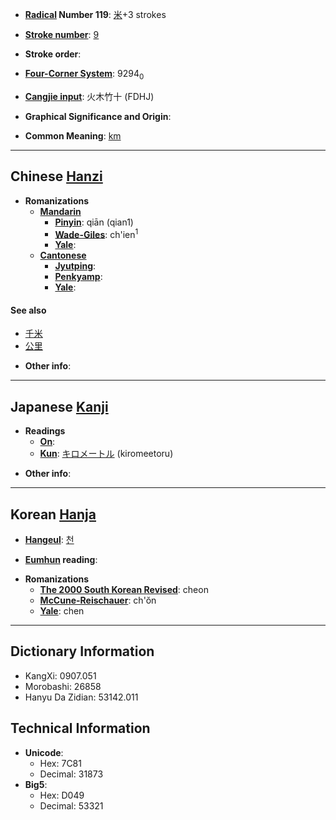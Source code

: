 * '''[[Wiktionary:Chinese radical index| Radical]] Number 119''': [[Wiktionary:Chinese radical index 米|米]]+3 strokes

* '''[[Wiktionary:Chinese total strokes index|Stroke number]]''': [[Wiktionary:Chinese total strokes index 9|9]]

* '''Stroke order''': 

* '''[[Wiktionary:Chinese four corner index|Four-Corner System]]''': 9294<sub>0</sub>

* '''[[Wiktionary:Chinese Cangjie index|Cangjie input]]''': 火木竹十 (FDHJ)

* '''Graphical Significance and Origin''': 

* '''Common Meaning''': [[km]]

----

== Chinese [[Hanzi]] ==

* '''Romanizations'''
** '''[[Mandarin]]'''
*** '''[[Pinyin]]''': qiān (qian1)
*** '''[[Wade-Giles]]''': ch'ien<sup>1</sup>
*** '''[[Yale]]''': 
** '''[[Cantonese]]'''
*** '''[[Jyutping]]''':
*** '''[[Penkyamp]]''': 
*** '''[[Yale]]''': 

====See also====
*[[千米]]
*[[公里]]

* '''Other info''': 

----

== Japanese [[Kanji]] ==

* '''Readings'''
** '''[[On]]''': 
** '''[[Kun]]''': [[キロメートル]] (kiromeetoru)

* '''Other info''':  

----

== Korean [[Hanja]] ==

* '''[[Hangeul]]''': [[천]]

* '''[[Eumhun]] reading''': 

* '''Romanizations'''
** '''[[The 2000 South Korean Revised Romanization|The 2000 South Korean Revised]]''': cheon
** '''[[McCune-Reischauer]]''': ch'ŏn
** '''[[Yale]]''': chen

----

== Dictionary Information ==

* KangXi: 0907.051
* Morobashi: 26858
* Hanyu Da Zidian: 53142.011

== Technical Information ==

* '''Unicode''':
** Hex: 7C81
** Decimal: 31873
* '''Big5''':
** Hex: D049
** Decimal: 53321
